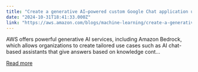 ```yaml
---
title: "Create a generative AI–powered custom Google Chat application using Amazon Bedrock"
date: "2024-10-31T18:41:33.000Z"
link: "https://aws.amazon.com/blogs/machine-learning/create-a-generative-ai-powered-custom-google-chat-application-using-amazon-bedrock/"
---
```


AWS offers powerful generative AI services, including Amazon Bedrock, which allows organizations to create tailored use cases such as AI chat-based assistants that give answers based on knowledge cont...

[Read more](https://aws.amazon.com/blogs/machine-learning/create-a-generative-ai-powered-custom-google-chat-application-using-amazon-bedrock/)
